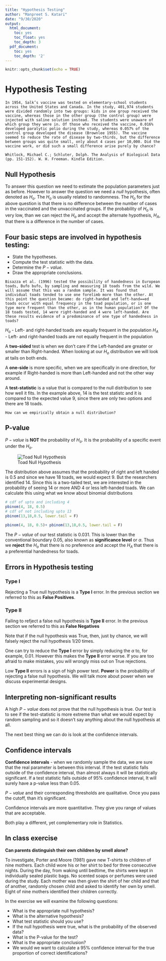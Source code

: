 ```yaml
---
title: "Hypothesis Testing"
author: "Manpreet S. Katari"
date: "9/30/2020"
output:
  html_document:
    toc: yes
    toc_float: yes
    toc_depth: 3
  pdf_document:
    toc: yes
    toc_depth: '2'
---
```


```r
knitr::opts_chunk$set(echo = TRUE)
```

# Hypothesis Testing

```
In 1954, Salk’s vaccine was tested on elementary-school students across the United States and Canada. In the study, 401,974 students were divided randomly into two groups: kids in one group received the vaccine, whereas those in the other group (the control group) were injected with saline solution instead. The students were unaware of which group they were in. Of those who received the vaccine, 0.016% developed paralytic polio during the study, whereas 0.057% of the control group developed the disease (Brownlee 1955). The vaccine seemed to reduce the rate of disease by two-thirds, but the difference between groups was quite small, only about 4 cases per 10,000. Did the vaccine work, or did such a small difference arise purely by chance?

Whitlock, Michael C.; Schluter, Dolph. The Analysis of Biological Data (pp. 151-152). W. H. Freeman. Kindle Edition.
```
## Null Hypothesis

To answer this question we need to estimate the population parameters just as before. However to answer the question we need a *null* hypothesis, often denoted as $H_o$. The $H_o$ is usually related to randomness. The $H_o$ for the above question is that there is no difference between the number of cases in the vaccinated and the unvaccinated groups. If the probability of $H_o$ is very low, than we can reject the $H_o$ and accept the alternate hypothesis, $H_A$, that there is a difference in the number of cases.

## Four basic steps are involved in hypothesis testing: 
- State the hypotheses. 
- Compute the test statistic with the data. 
- Determine the $P-value$. 
- Draw the appropriate conclusions.

```
Bisazza et al. (1996) tested the possibility of handedness in European toads, Bufo bufo, by sampling and measuring 18 toads from the wild. We will assume that this was a random sample. It was found that individual toads tended to use one forelimb more than the other. At this point the question became: do right-handed and left-hand==ed toads occur with equal frequency in the toad population, or is one type more frequent than the other, as in the human population? Of the 18 toads tested, 14 were right-handed and 4 were left-handed. Are these results evidence of a predominance of one type of handedness in toads?
```

$H_o$ - Left- and right-handed toads are equally frequent in the population
$H_A$ - Left- and right-handed toads are not equally frequent in the population

A **two-sided** test is when we don't care if the Left-handed are greater or smaller than Right-handed. When looking at our $H_o$ distribution we will look at tails on both ends.

A **one-side** is more specific, when we are specifically in one direction, for example if Right-handed is more than Left-handed and not the other way around.

A **test-statistic** is a value that is compared to the null distribution to see how well it fits. In the example above, 14 is the test statistc and it is compared to the expected value 9, since there are only two options and there are 18 toads.

```
How can we empirically obtain a null distribution?
```
## P-value

$P-value$ is **NOT** the probability of $H_o$. It is the probability of a specific event under the $H_o$.

![Toad Null Hypothesis](Images/Toad_null.jpg)

The distribution above assumes that the probability of right and left handed is 0.5 and since we have 18 toads, we would expect 9. But the researchers identified 14. Since this is a two-tailed test, we are interested in the probability of seeing 14 or more AND 4 or less left-handed toads. We can calculate this using what we know about binomial distributions

```r
# cdf of upto and including 4
pbinom(4, 18, 0.5) 
# cdf of not including upto 13
pbinom(13,18,0.5, lower.tail = F)

pbinom(4, 18, 0.5)+ pbinom(13,18,0.5, lower.tail = F)
```

The $P-value$ of our test statistic is 0.031. This is lower than the conventional boundary 0.05, also known as **significance level** or $\alpha$. Thus we **reject** the $H_o$ that there is no preference and accept the $H_A$ that there is a preferential handedness for toads.

## Errors in Hypothesis testing

### Type I

Rejecting a True null hypothesis is a **Type I** error. In the previous section we referred to this as **False Positives**. 

### Type II

Failing to refject a false null hypothesis is **Type II** error. In the previous section we referred to this as **False Negatives**

Note that if the null hypothesis was True, then, just by chance, we will falsely reject the null hypothesis 1/20 times.

One can try to reduce the **Type I** error by simply reducing the $\alpha$ to, for example, 0.01. However this makes the **Type II** error worse. If you are too afraid to make mistakes, you will wrongly miss out on True rejections.

Low **Type II** errors is a sign of high power test. **Power** is the probability of rejecting a false null hypothesis. We will talk more about power when we discuss experimental designs.

## Interpreting non-significant results
A high $P-value$ does not prove that the null hypothesis is true. Our test is to see if the test-statistic is more extreme than what we would expect by random sampling and so it doesn't say anything about the null hypothesis at all.

The next best thing we can do is look at the confidence intervals.

## Confidence intervals

**Confidence intervals** - when we randomly sample the data, we are sure that the real parameter is between this interval. If the test statistic falls outside of the confidence interval, than almost always it will be statistically significant. If a test statistic falls outside of 95% confidence interval, It will surely have a p-value less than 0.05. 

$P-value$ and their corresponding thresholds are qualitative. Once you pass the cutoff, than it's significant.

Confidence intervals are more quantitative. They give you range of values that are acceptable. 

Both play a different, yet complementary role in Statistics.


## In class exercise

**Can parents distinguish their own children by smell alone?**

To investigate, Porter and Moore (1981) gave new T-shirts to children of nine mothers. Each child wore his or her shirt to bed for three consecutive nights. During the day, from waking until bedtime, the shirts were kept in individually sealed plastic bags. No scented soaps or perfumes were used during the study. Each mother was then given the shirt of her child and that of another, randomly chosen child and asked to identify her own by smell. Eight of nine mothers identified their children correctly.

In the exercise we will examine the following questions:

+ What is the appropriate null hypothesis?
+ What is the alternative hypothesis? 
+ What test statistic should you use? 
+ If the null hypothesis were true, what is the probability of the observed data?
+ What is the P-value for the test? 
+ What is the appropriate conclusion?
+ We would we want to calculate a 95% confidence interval for the true proportion of correct identifications?
